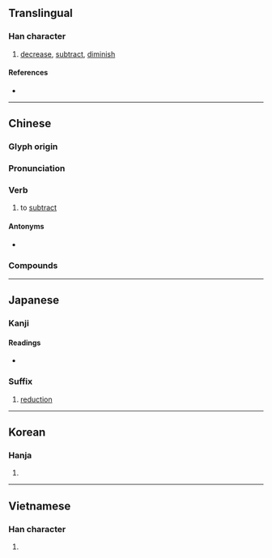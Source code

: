 {{character info/new}}
{{also|减}}
==Translingual==

===Han character===
{{Han char|rn=85|rad=水|as=09|sn=12|four=33150|canj=EIHR|ids=⿰氵咸}}

# [[decrease]], [[subtract]], [[diminish]]

====References====
* {{Han ref|kx=0633.420|dkj=17759|dj=1040.020|hdz=31671.070|uh=6E1B|ud=28187|bh=B4EE|bd=46318}}

----

==Chinese==
{{zh-forms|s=减}}

===Glyph origin===
{{Han etym}}

===Pronunciation===
{{zh-pron
|m=jiǎn
|c=gaam2
|h=pfs=kám
|md=
|mn=kiám/qz,xm:kám
|mn_note=kiám - vernacular; kám - literary; kiám - literary (Zhangzhou)
|w=
|mc=y
|oc=y
|cat=v
}}

===Verb===
{{zh-verb}}

# to [[subtract]]

====Antonyms====
* {{zh-l|加|to add}}

===Compounds===
{{zh-der|減筆字|減肥|減半|減產|減充血劑|減除|減低|減掉|減毒活疫苗|減額|減法|減俸|減幅|減負|減號|減河|減核|減緩|減計|減價|減慢|減免|減摩|減排|減輕|減去|減卻|減弱|減色|減色法|減殺|減少|減聲器|減實|減數|減數分裂|減稅|減速|減速度|減速副翼|減速火箭|減速劑|減速器|減速傘|減速運動|減損|減縮|減碳|減退|減息|減薪|減刑|減削|減壓|減壓表|減壓病|減壓程序|減壓時間表|減壓症|減搖鰭|減益|減員|減災|減噪|減振|減震|減震器|減震鞋|減妝|減租減息}}

{{zh-cat|Arithmetic}}

----

==Japanese==

===Kanji===
{{ja-kanji|grade=5|rs=水09}}

====Readings====
* {{ja-readings|goon=[[けん]] (ken) {{non-joyo-reading}}, [[げん]] (gen)|kanon=[[かん]] (kan) {{non-joyo-reading}}|kun=[[へる]] (heru), [[へらす]] (herasu)}}

===Suffix===
{{ja-pos|suffix|げん}}

# [[reduction]]

----

==Korean==

===Hanja===
{{ko-hanja|hangeul=감|eumhun=|rv=gam|mr=kam|y=kam}}

# {{defn|lang=ko|sort=水09}}

----

==Vietnamese==

===Han character===
{{vi-hantu|[[giảm]], [[dởm]], [[xảm]]|rs=水09}}

# {{defn|lang=vi|sort=水09}}